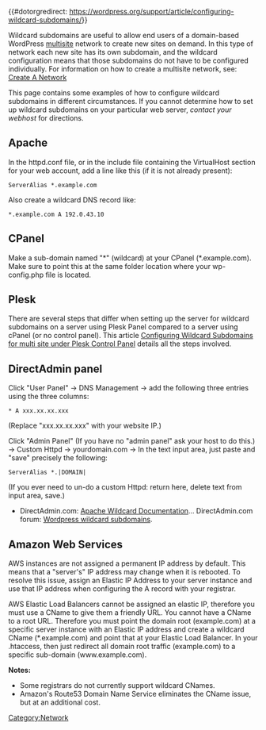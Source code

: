 {{#dotorgredirect: https://wordpress.org/support/article/configuring-wildcard-subdomains/}}

Wildcard subdomains are useful to allow end users of a domain-based WordPress [[Glossary#Multisite|multisite]] network to create new sites on demand. In this type of network each new site has its own subdomain, and the wildcard configuration means that those subdomains do not have to be configured individually. For information on how to create a multisite network, see: [[Create A Network]]

This page contains some examples of how to configure wildcard subdomains in different circumstances. If you cannot determine how to set up wildcard subdomains on your particular web server, <em>contact your webhost</em> for directions.

== Apache ==

In the httpd.conf file, or in the include file containing the VirtualHost section for your web account, add a line like this (if it is not already present):

 ServerAlias *.example.com

Also create a wildcard DNS record like:

 *.example.com A 192.0.43.10


== CPanel ==

Make a sub-domain named "*" (wildcard) at your CPanel (*.example.com). Make sure to point this at the same folder location where your wp-config.php file is located.

== Plesk ==

There are several steps that differ when setting up the server for wildcard subdomains on a server using Plesk Panel compared to a server using cPanel (or no control panel).  This article [[Configuring Wildcard Subdomains for multi site under Plesk Control Panel]] details all the steps involved.  

== DirectAdmin panel ==

Click "User Panel" -> DNS Management -> add the following three entries using the three columns: <pre>* A xxx.xx.xx.xxx</pre> (Replace "xxx.xx.xx.xxx" with your website IP.) 

Click "Admin Panel" (If you have no "admin panel" ask your host to do this.) -> Custom Httpd -> yourdomain.com -> In the text input area, just paste and "save" precisely the following: <pre>ServerAlias *.|DOMAIN|</pre> (If you ever need to un-do a custom Httpd: return here, delete text from input area, save.)

* DirectAdmin.com: [http://help.directadmin.com/item.php?id=127 Apache Wildcard Documentation]... DirectAdmin.com forum: [http://www.directadmin.com/forum/showthread.php?p=195033 Wordpress wildcard subdomains].

== Amazon Web Services ==

AWS instances are not assigned a permanent IP address by default.  This means that a "server's" IP address may change when it is rebooted. To resolve this issue, assign an Elastic IP Address to your server instance and use that IP address when configuring the A record with your registrar.

AWS Elastic Load Balancers cannot be assigned an elastic IP, therefore you must use a CName to give them a friendly URL.  You cannot have a CName to a root URL. Therefore you must point the domain root (example.com) at a specific server instance with an Elastic IP address and create a wildcard CName (*.example.com) and point that at your Elastic Load Balancer. In your .htaccess, then just redirect all domain root traffic (example.com) to a specific sub-domain (www.example.com).  

'''Notes:'''
* Some registrars do not currently support wildcard CNames.
* Amazon's Route53 Domain Name Service eliminates the CName issue, but at an additional cost.

[[Category:Network]]